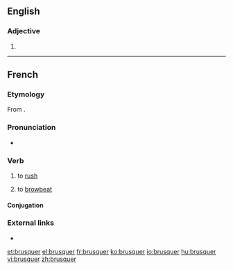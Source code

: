 ==English==

===Adjective===
{{head|en}}

# {{en-comparative of|brusque}}

----

==French==

===Etymology===
From {{suffix|brusque|er|lang=fr}}.

===Pronunciation===
* {{IPA|[bʁyske]|lang=fr}}

===Verb===
{{fr-verb}}

# {{label|fr|transitive}} to [[rush]] {{qualifier|an operation}}
# {{label|fr|transitive}} to [[browbeat]]

====Conjugation====
{{fr-conj-er|brusqu|avoir}}

===External links===
* {{R:TLFi}}

[[et:brusquer]]
[[el:brusquer]]
[[fr:brusquer]]
[[ko:brusquer]]
[[io:brusquer]]
[[hu:brusquer]]
[[vi:brusquer]]
[[zh:brusquer]]